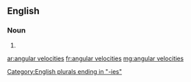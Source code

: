 ==English==

===Noun===
{{head|en|plural}}

# {{plural of|angular velocity|lang=en|nocat=1}}

[[Category:English plurals ending in "-ies"]]

[[ar:angular velocities]]
[[fr:angular velocities]]
[[mg:angular velocities]]